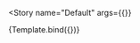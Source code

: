 

<Meta
  title="Components/Timeline/Timeline Elements"
  decorators={decorators}
/>


<Story
  name="Default"
  args={{}}
>
  {Template.bind({})}
</Story>
